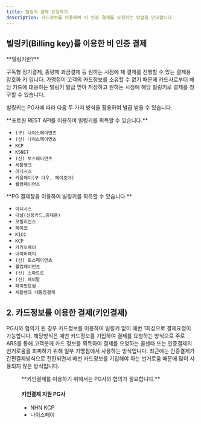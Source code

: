 ```yaml
---
title: 빌링키 결제 요청하기
description: 카드정보를 이용하여 비 인증 결제를 요청하는 방법을 안내합니다.
---
```





## 빌링키(Billing key)를 이용한 비 인증 결제

<Hint style="info">
**빌링키란?**

구독형 정기결제, 종량제 과금결제 등 원하는 시점에 재 결제를 진행할 수 있는 결제용 암호화 키 입니다. 가맹점이 고객의 카드정보를 소유할 수 없기 때문에 카드사로부터 해당 카드에 대응하는 빌링키 발급 받아 저장하고 원하는 시점에 해당 빌링키로 결제를 청구할 수 있습니다.

</Hint>

빌링키는 PG사에 따라 다음 두 가지 방식을 활용하여 발급 받을 수 있습니다.

<Tabs>
<Tab title="REST API">
**포트원 REST API를 이용하여 빌링키를 획득할 수 있습니다.**

* `(구) 나이스페이먼츠`
* `(신) 나이스페이먼츠`
* `KCP`
* `KSNET`
* `(신) 토스페이먼츠`
* `세틀뱅크`
* `이니시스`
* `키움페이(구 다우, 페이조아)`
* `웰컴페이먼츠`

</Tab>

<Tab title="PG사 결제창">
**PG 결제창을 이용하여 빌링키를 획득할 수 있습니다.**

* `이니시스`
* `다날(신용카드,휴대폰)`
* `모빌리언스`
* `페이코`
* `KICC`
* `KCP`
* `카카오페이`
* `네이버페이`
* `(신) 토스페이먼츠`
* `웰컴페이먼츠`
* `(신) 스마트로`
* `(신) 페이팔`
* `페이먼트월`
* `세틀뱅크 내통장결제`

</Tab>
</Tabs>

<ContentRef slug="/ko/rest-api" />

<ContentRef slug="/ko/pg" />

## 2. 카드정보를 이용한 결제(키인결제) <a href="#a-rest-api" id="a-rest-api"></a>

PG사와 협의가 된 경우 카드정보를 이용하여 빌링키 없이 매번 1회성으로 결제요청이 가능합니다. 해당방식은 매번 카드정보를 기입하여 결제를 요청하는 방식으로 주로 ARS를 통해 고객분께 카드 정보를 획득하여 결제를 요청하는 콜센타 또는 인증결제의 번거로움을 회피하기 위해 일부 가맹점에서 사용하는 방식입니다. 최근에는 인증결제가 간편결제방식으로 전환되면서 매번 카드정보를 기입해야 하는 번거로움 때문에 많이 사용되지 않은 방식입니다.

<Figure src="/gitbook-assets/ko/image (302).png" caption='포트원 이용 가맹점 "링글 잉글리시 에듀케이션"' />

<Hint style="info">
**키인결제를 이용하기 위해서는 PG사와 협의가 필요합니다.**

</Hint>

#### 키인결제 지원 PG사

* NHN KCP
* 나이스페이
